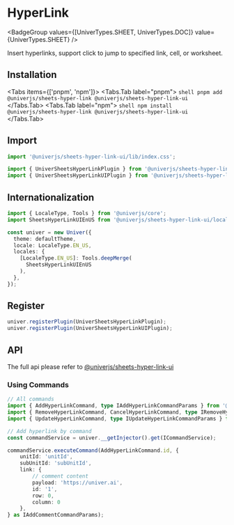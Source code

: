 

# HyperLink

<BadgeGroup values={[UniverTypes.SHEET, UniverTypes.DOC]} value={UniverTypes.SHEET} />

<Sandbox entryFile={entryFile} />

Insert hyperlinks, support click to jump to specified link, cell, or worksheet.

## Installation

<Tabs items={['pnpm', 'npm']}>
  <Tabs.Tab label="pnpm">
    ```shell
    pnpm add @univerjs/sheets-hyper-link @univerjs/sheets-hyper-link-ui
    ```
  </Tabs.Tab>
  <Tabs.Tab label="npm">
    ```shell
    npm install @univerjs/sheets-hyper-link @univerjs/sheets-hyper-link-ui
    ```
  </Tabs.Tab>
</Tabs>

## Import

```typescript
import '@univerjs/sheets-hyper-link-ui/lib/index.css';

import { UniverSheetsHyperLinkPlugin } from '@univerjs/sheets-hyper-link';
import { UniverSheetsHyperLinkUIPlugin } from '@univerjs/sheets-hyper-link-ui';
```

## Internationalization

```typescript
import { LocaleType, Tools } from '@univerjs/core';
import SheetsHyperLinkUIEnUS from '@univerjs/sheets-hyper-link-ui/locale/en-US';

const univer = new Univer({
  theme: defaultTheme,
  locale: LocaleType.EN_US,
  locales: {
    [LocaleType.EN_US]: Tools.deepMerge(
      SheetsHyperLinkUIEnUS
    ),
  },
});
```

## Register

```typescript
univer.registerPlugin(UniverSheetsHyperLinkPlugin);
univer.registerPlugin(UniverSheetsHyperLinkUIPlugin);
```

## API

The full api please refer to [@univerjs/sheets-hyper-link-ui](/typedoc/@univerjs/sheets-hyper-link-ui/README)

### Using Commands
```typescript
// All commands
import { AddHyperLinkCommand, type IAddHyperLinkCommandParams } from '@univerjs/sheets-hyper-link-ui';
import { RemoveHyperLinkCommand, CancelHyperLinkCommand, type IRemoveHyperLinkCommandParams } from '@univerjs/sheets-hyper-link-ui';
import { UpdateHyperLinkCommand, type IUpdateHyperLinkCommandParams } from '@univerjs/sheets-hyper-link-ui';

// Add hyperlink by command
const commandService = univer.__getInjector().get(ICommandService);

commandService.executeCommand(AddHyperLinkCommand.id, {
    unitId: 'unitId',
    subUnitId: 'subUnitId',
    link: {
        // comment content
        payload: 'https://univer.ai',
        id: '1',
        row: 0,
        column: 0
    },
} as IAddCommentCommandParams);
```
